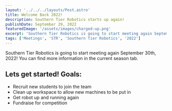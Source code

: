 ```yaml
---
layout: '../../../layouts/Post.astro'
title: Welcome Back 2022!
description: Southern Tier Robotics starts up again!
publishDate: September 29, 2022
featuredImage: '/assets/images/charged-up.png'
excerpt: 'Southern Tier Robotics is going to start meeting again September 30th, 2022!'
tags: ['Meetings', 'STR', 'Southern Tier Robotics', '2022']
---
```


Southern Tier Robotics is going to start meeting again September 30th, 2022! You can find more information in the current season tab.

## Lets get started! Goals:

- Recruit new students to join the team
- Clean up workspace to allow new machines to be put in
- Get robot up and running again
- Fundraise for competition